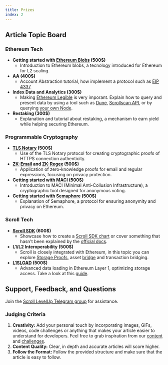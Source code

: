 ```yaml
---
title: Prizes
index: 2
---
```


## Article Topic Board

### Ethereum Tech
- **Getting started with [Ethereum Blobs](https://eips.ethereum.org/EIPS/eip-4844) (500$)**
  - Introduction to Ethereum blobs, a tecnology introduced for Ethereum for L2 scaling.
- **AA (400$)**
  - Account Abstraction tutorial, how implement a protocol such as [EIP 4337](https://eips.ethereum.org/EIPS/eip-4337).
- **Index Data and Analytics (300$)**
  - Making [Ethereum Legible](https://vitalik.eth.limo/general/2024/09/28/alignment.html) is very imporant. Explain how to query and present data by using a tool such as [Dune](https://dune.com/), [Scrollscan API](https://docs.scrollscan.com/), or by querying [your own Node](https://docs.scroll.io/en/developers/guides/running-a-scroll-node/).
- **Restaking (300$)**
  - Explanation and tutorial about restaking, a mechanism to earn yield while helping securing Ethereum.

### Programmable Cryptography
- **[TLS Notary](https://tlsnotary.org/) (500$)**
  - Use of the TLS Notary protocol for creating cryptographic proofs of HTTPS connection authenticity.
- **[ZK-Email](https://prove.email/) and [ZK-Regex](https://github.com/zkemail/zk-regex) (500$)**
  - Application of zero-knowledge proofs for email and regular expressions, focusing on privacy protection.
- **Getting started with [MACI](https://maci.pse.dev/) (500$)**
  - Introduction to MACI (Minimal Anti-Collusion Infrastructure), a cryptographic tool designed for anonymous voting.
- **Getting started with [Semaphore](https://semaphore.pse.dev/) (500$)**
  - Explanation of Semaphore, a protocol for ensuring anonymity and privacy on Ethereum.

### Scroll Tech
- **[Scroll SDK](https://docs.scroll.io/en/sdk/) (600$)**
  - Showcase how to create a [Scroll SDK chart](https://github.com/scroll-tech/scroll-sdk/tree/develop/charts) or cover something that hasn't been explained by the [official docs](https://docs.scroll.io/en/sdk/).
- **L1/L2 Interoperability (500$)**
  - Scroll is closely integrated with Ethereum, in this topic you can explore [Storage Proofs](https://docs.scroll.io/en/technology/sequencer/zktrie/), asset [bridge](https://docs.scroll.io/en/developers/l1-and-l2-bridging/) and transaction bridging.
- **[L1SLOAD](https://scroll.io/blog/towards-the-wallet-endgame-with-keystore) (500$)**
  - Advanced data loading in Ethereum Layer 1, optimizing storage access. Take a look at this [guide](https://www.levelup.xyz/content/l1sload-guide-read-the-l1-state-from-l2).

## Support, Feedback, and Questions

Join the [Scroll LevelUp Telegram group](https://t.me/+0tvdw8QMJBMyOTli) for assistance.

### Judging Criteria

1. **Creativity:** Add your personal touch by incorporating images, GIFs, videos, code challenges or anything that makes your article easier to understand for developers. Feel free to grab inspiration from our [content](/content) and [challenges](/challenges).
2. **Content Quality:** Clear, in depth and accurate articles will score higher.
3. **Follow the Format:** Follow the provided structure and make sure that the article is easy to follow.